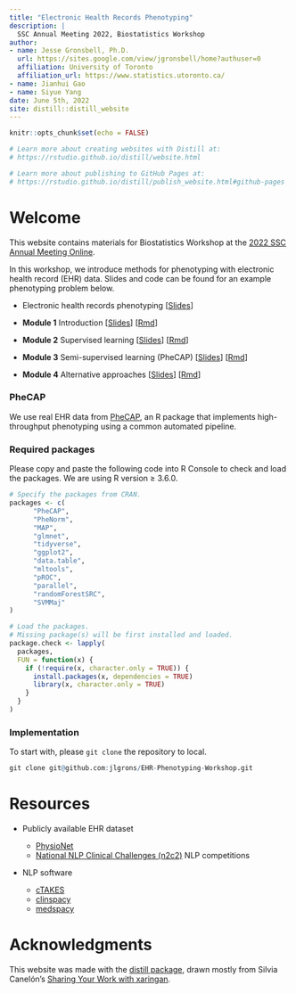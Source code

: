 ```yaml
---
title: "Electronic Health Records Phenotyping"
description: |
  SSC Annual Meeting 2022, Biostatistics Workshop
author: 
- name: Jesse Gronsbell, Ph.D.
  url: https://sites.google.com/view/jgronsbell/home?authuser=0
  affiliation: University of Toronto
  affiliation_url: https://www.statistics.utoronto.ca/
- name: Jianhui Gao
- name: Siyue Yang
date: June 5th, 2022
site: distill::distill_website
---
```


```r
knitr::opts_chunk$set(echo = FALSE)

# Learn more about creating websites with Distill at:
# https://rstudio.github.io/distill/website.html

# Learn more about publishing to GitHub Pages at:
# https://rstudio.github.io/distill/publish_website.html#github-pages
```

# Welcome

This website contains materials for Biostatistics Workshop at the [2022 SSC Annual Meeting Online](https://ssc.ca/en/meetings/annual/2022-annual-meeting). 

In this workshop, we introduce methods for phenotyping with electronic health record (EHR) data.  Slides and code can be found for an example phenotyping problem below.

- Electronic health records phenotyping [[Slides](https://github.com/jlgrons/EHR-Phenotyping-Workshop/blob/main/slides/SSC_Workshop.pdf)]

- **Module 1** Introduction [[Slides](https://github.com/jlgrons/EHR-Phenotyping-Workshop/blob/main/module1/module1_slides.pdf)] [[Rmd](https://github.com/jlgrons/EHR-Phenotyping-Workshop/blob/main/module1/module1_slides.Rmd)]

- **Module 2** Supervised learning [[Slides](https://github.com/jlgrons/EHR-Phenotyping-Workshop/blob/main/module2/module2_slides.pdf)] [[Rmd](https://github.com/jlgrons/EHR-Phenotyping-Workshop/blob/main/module2/module2_slides.Rmd)]

- **Module 3** Semi-supervised learning (PheCAP)  [[Slides](https://github.com/jlgrons/EHR-Phenotyping-Workshop/blob/main/module3/module3_slides.pdf)] [[Rmd](https://github.com/jlgrons/EHR-Phenotyping-Workshop/blob/main/module3/module3_slides.Rmd)]

- **Module 4** Alternative approaches  [[Slides](https://github.com/jlgrons/EHR-Phenotyping-Workshop/blob/main/module4/module4_slides.pdf)] [[Rmd](https://github.com/jlgrons/EHR-Phenotyping-Workshop/blob/main/module4/module4_slides.Rmd)]



### PheCAP

We use real EHR data from [PheCAP](https://celehs.github.io/PheCAP/), an R package that implements high-throughput phenotyping using a common automated pipeline. 

### Required packages

Please copy and paste the following code into R Console to check and load the packages. We are using R version $\geq$ 3.6.0.

```r
# Specify the packages from CRAN.
packages <- c(
	  "PheCAP",     
	  "PheNorm",  
	  "MAP", 
	  "glmnet",     
	  "tidyverse",  
	  "ggplot2",  
	  "data.table", 
	  "mltools",  
	  "pROC",
	  "parallel",
	  "randomForestSRC",
	  "SVMMaj"
)

# Load the packages.
# Missing package(s) will be first installed and loaded.  
package.check <- lapply(
  packages,
  FUN = function(x) {
    if (!require(x, character.only = TRUE)) {
      install.packages(x, dependencies = TRUE)
      library(x, character.only = TRUE)
    }
  }
)
```

### Implementation

To start with, please `git clone` the repository to local. 

```r
git clone git@github.com:jlgrons/EHR-Phenotyping-Workshop.git
```


# Resources

- Publicly available EHR dataset

  - [PhysioNet](https://physionet.org/)
  - [National NLP Clinical Challenges (n2c2)](https://n2c2.dbmi.hms.harvard.edu/) NLP competitions
  
- NLP software
  - [cTAKES](https://ctakes.apache.org/)
  - [clinspacy](https://github.com/ML4LHS/clinspacy)
  - [medspacy](https://github.com/medspacy/medspacy)
  

# Acknowledgments {.appendix}

This website was made with the [distill package](https://rstudio.github.io/distill/), drawn mostly from Silvia Canelón’s [Sharing Your Work with xaringan](https://spcanelon.github.io/xaringan-basics-and-beyond/). 
